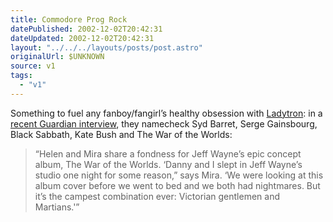 ```yaml
---
title: Commodore Prog Rock
datePublished: 2002-12-02T20:42:31
dateUpdated: 2002-12-02T20:42:31
layout: "../../../layouts/posts/post.astro"
originalUrl: $UNKNOWN
source: v1
tags:
  - "v1"
---
```


Something to fuel any fanboy/fangirl&#8217;s healthy obsession with [Ladytron][1]: in a [recent Guardian interview][2], they namecheck Syd Barret, Serge Gainsbourg, Black Sabbath, Kate Bush and The War of the Worlds:

> &#8220;Helen and Mira share a fondness for Jeff Wayne&#8217;s epic concept album, The War of the Worlds. &#8216;Danny and I slept in Jeff Wayne&#8217;s studio one night for some reason,&#8221; says Mira. &#8216;We were looking at this album cover before we went to bed and we both had nightmares. But it&#8217;s the campest combination ever: Victorian gentlemen and Martians.'&#8221;

[1]: http://www.ladytron.com/
[2]: http://www.guardian.co.uk/arts/fridayreview/story/0,12102,849591,00.html "The Guardian: Home entertainment: Ladytron"
